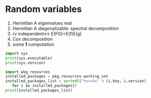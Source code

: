 

# Random variables


1. Hermitian A eigenvalues real
2. Hermitian A diagonalizable: spectral decomposition
3. rv independent<-> E(FG)=E(f)E(g)
4. Cov decomposition
5. some **1** computation


```python
import sys
print(sys.executable)
print(sys.version)
```


```python
import pkg_resources
installed_packages = pkg_resources.working_set
installed_packages_list = sorted(["%s==%s" % (i.key, i.version)
   for i in installed_packages])
print(installed_packages_list)
```



